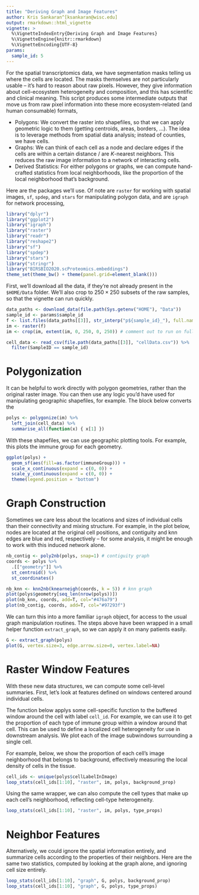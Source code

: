 ```yaml
---
title: "Deriving Graph and Image Features"
author: Kris Sankaran^[ksankaran@wisc.edu]
output: rmarkdown::html_vignette
vignette: >
  %\VignetteIndexEntry{Deriving Graph and Image Features}
  %\VignetteEngine{knitr::rmarkdown}
  %\VignetteEncoding{UTF-8}
params:
  sample_id: 5
---
```


For the spatial transcriptomics data, we have segmentation masks telling us
where the cells are located. The masks themselves are not particularly usable --
it's hard to reason about raw pixels. However, they give information about
cell-ecosystem heterogeneity and composition, and this has scientific and
clinical meaning. This script produces some intermediate outputs that move us
from raw pixel information into these more ecosystem-related (and human
consumable) formats,

* Polygons: We convert the raster into shapefiles, so that we can apply
  geometric logic to them (getting centroids, areas, borders, ...). The idea is
  to leverage methods from spatial data analysis; instead of counties, we have
  cells.
* Graphs: We can think of each cell as a node and declare edges if the cells are
  within a certain distance / are $K$-nearest neighbors. This reduces the raw
  image information to a network of interacting cells.
* Derived Statistics: For either polygons or graphs, we can compute hand-crafted
  statistics from local neighborhoods, like the proportion of the local
  neighborhood that's background.

Here are the packages we'll use. Of note are `raster` for working with spatial
images, `sf`, `spdep`, and `stars` for manipulating polygon data, and are
`igraph` for network processing,

```r
library("dplyr")
library("ggplot2")
library("igraph")
library("raster")
library("readr")
library("reshape2")
library("sf")
library("spdep")
library("stars")
library("stringr")
library("BIRSBIO2020.scProteomics.embeddings")
theme_set(theme_bw() + theme(panel.grid=element_blank()))
```

First, we'll download all the data, if they're not already present in the
`$HOME/Data` folder. We'll also crop to $250 \times 250$ subsets of the raw
samples, so that the vignette can run quickly.

```r
data_paths <- download_data(file.path(Sys.getenv("HOME"), "Data"))
sample_id <- params$sample_id
f <- list.files(data_paths[[3]], str_interp("p${sample_id}_"), full.names = TRUE)
im <- raster(f)
im <- crop(im, extent(im, 0, 250, 0, 250)) # comment out to run on full data

cell_data <- read_csv(file.path(data_paths[[3]], "cellData.csv")) %>%
  filter(SampleID == sample_id)
```

# Polygonization

It can be helpful to work directly with polygon geometries, rather than the
original raster image. You can then use any logic you'd have used for
manipulating geographic shapefiles, for example. The block below converts the

```r
polys <- polygonize(im) %>%
  left_join(cell_data) %>%
  summarise_all(function(x) { x[1] })
```

With these shapefiles, we can use geographic plotting tools. For example, this
plots the immune group for each geometry.

```r
ggplot(polys) +
  geom_sf(aes(fill=as.factor(immuneGroup))) +
  scale_x_continuous(expand = c(0, 0)) +
  scale_y_continuous(expand = c(0, 0)) +
  theme(legend.position = "bottom")
```

# Graph Construction

Sometimes we care less about the locations and sizes of individual cells than
their connectivity and mixing structure. For example, in the plot below, nodes
are located at the original cell positions, and contiguity and knn edges are
blue and red, respectively -- for some analysis, it might be enough to work with
this induced network alone.

```r
nb_contig <- poly2nb(polys, snap=1) # contiguity graph
coords <- polys %>%
  .[["geometry"]] %>%
  st_centroid() %>%
  st_coordinates()

nb_knn <- knn2nb(knearneigh(coords, k = 5)) # knn graph
plot(polys$geometry[seq_len(nrow(polys))])
plot(nb_knn, coords, add=T, col="#476a79")
plot(nb_contig, coords, add=T, col="#97293f")
```

We can turn this into a more familiar `igraph` object, for access to the usual
graph manipulation routines. The steps above have been wrapped in a small helper
function `extract_graph`, so we can apply it on many patients easily.

```r
G <- extract_graph(polys)
plot(G, vertex.size=3, edge.arrow.size=0, vertex.label=NA)
```

# Raster Window Features

With these new data structures, we can compute some cell-level summaries. First,
let's look at features defined on windows centered around individual cells.

The function below applys some cell-specific function to the buffered window
around the cell with label `cell_id`. For example, we can use it to get the
proportion of each type of immune group within a window around that cell. This
can be used to define a localized cell heterogeneity for use in downstream
analysis. We plot each of the image subwindows surrounding a single cell.

For example, below, we show the proportion of each cell's image neighborhood
that belongs to background, effectively measuring the local density of cells in
the tissue.

```r
cell_ids <- unique(polys$cellLabelInImage)
loop_stats(cell_ids[1:10], "raster", im, polys, background_prop)
```

Using the same wrapper, we can also compute the cell types that make up each
cell's neighborhood, reflecting cell-type heterogeneity.

```r
loop_stats(cell_ids[1:10], "raster", im, polys, type_props)
```

# Neighbor Features

Alternatively, we could ignore the spatial information entirely, and summarize
cells according to the properties of their neighbors. Here are the same two
statistics, computed by looking at the graph alone, and ignoring cell size
entirely.

```r
loop_stats(cell_ids[1:10], "graph", G, polys, background_prop)
loop_stats(cell_ids[1:10], "graph", G, polys, type_props)
```
